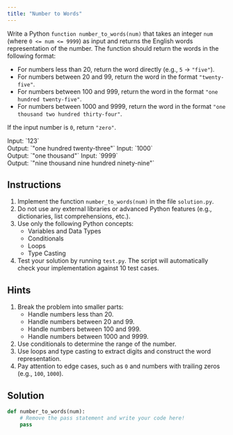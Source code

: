 ```yaml
---
title: "Number to Words"
---
```



Write a Python `function number_to_words(num)` that takes an integer `num` (where `0 <= num <= 9999`) as input and returns the English words representation of the number. The function should return the words in the following format:

- For numbers less than 20, return the word directly (e.g., `5` → `"five"`).
- For numbers between 20 and 99, return the word in the format `"twenty-five"`.
- For numbers between 100 and 999, return the word in the format `"one hundred twenty-five"`.
- For numbers between 1000 and 9999, return the word in the format `"one thousand two hundred thirty-four"`.

If the input number is `0`, return `"zero"`.

<Callout title="Example" type="info">
Input: `123` <br />
Output: `"one hundred twenty-three"`
</Callout>
<Callout title="Example" type="info">
Input: `1000` <br />
Output: `"one thousand"`
</Callout>
<Callout title="Example" type="info">
Input: `9999` <br />
Output: `"nine thousand nine hundred ninety-nine"`
</Callout>

## Instructions

1. Implement the function `number_to_words(num)` in the file `solution.py`.
2. Do not use any external libraries or advanced Python features (e.g., dictionaries, list comprehensions, etc.).
3. Use only the following Python concepts:
   - Variables and Data Types
   - Conditionals
   - Loops
   - Type Casting
4. Test your solution by running `test.py`. The script will automatically check your implementation against 10 test cases.

## Hints

1. Break the problem into smaller parts:
    - Handle numbers less than 20.
    - Handle numbers between 20 and 99.
    - Handle numbers between 100 and 999.
    - Handle numbers between 1000 and 9999.
2. Use conditionals to determine the range of the number.
3. Use loops and type casting to extract digits and construct the word representation.
4. Pay attention to edge cases, such as `0` and numbers with trailing zeros (e.g., `100`, `1000`).

## Solution

```python title="solution.py"
def number_to_words(num):
    # Remove the pass statement and write your code here!
    pass
```
